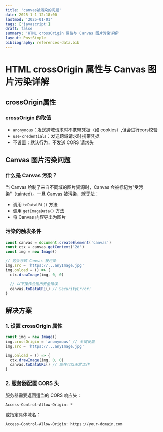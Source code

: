 ```yaml
---
title: 'canvas被污染的问题'
date: 2025-1-1 12:18:00
lastmod: '2025-01-01'
tags: ['javascript']
draft: false
summary: 'HTML crossOrigin 属性与 Canvas 图片污染详解'
layout: PostSimple
bibliography: references-data.bib
---
```


# HTML crossOrigin 属性与 Canvas 图片污染详解

## crossOrigin属性

### crossOrigin 的取值

- `anonymous`：发送跨域请求时不携带凭据（如 cookies）,但会进行cors校验
- `use-credentials`：发送跨域请求时携带凭据
- 不设置：默认行为，不发送 CORS 请求头

## Canvas 图片污染问题

### 什么是 Canvas 污染？

当 Canvas 绘制了来自不同域的图片资源时，Canvas 会被标记为"受污染"（tainted）。一旦 Canvas 被污染，就无法：

- 调用 `toDataURL()` 方法
- 调用 `getImageData()` 方法
- 将 Canvas 内容导出为图片

### 污染的触发条件

```javascript
const canvas = document.createElement('canvas')
const ctx = canvas.getContext('2d')
const img = new Image()

// 这会导致 Canvas 被污染
img.src = 'https://...anyImage.jpg'
img.onload = () => {
  ctx.drawImage(img, 0, 0)

  // 以下操作会抛出安全错误
  canvas.toDataURL() // SecurityError!
}
```

## 解决方案

### 1. 设置 crossOrigin 属性

```javascript
const img = new Image()
img.crossOrigin = 'anonymous' // 关键设置
img.src = 'https://...anyImage.jpg'

img.onload = () => {
  ctx.drawImage(img, 0, 0)
  canvas.toDataURL() // 现在可以正常工作
}
```

### 2. 服务器配置 CORS 头

服务器需要返回适当的 CORS 响应头：

```
Access-Control-Allow-Origin: *
```

或指定具体域名：

```
Access-Control-Allow-Origin: https://your-domain.com
```
